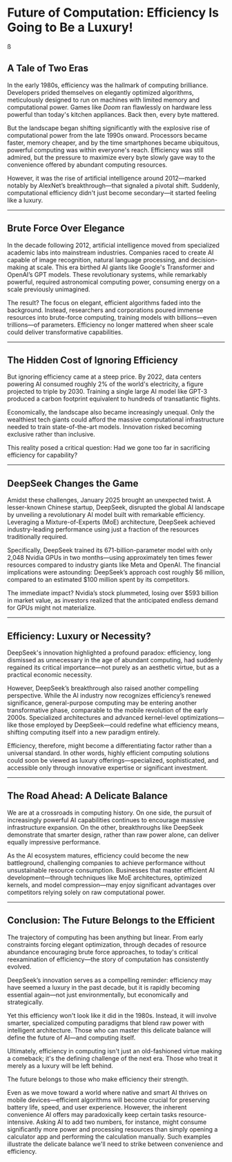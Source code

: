 
# Future of Computation: Efficiency Is Going to Be a Luxury!
ß

## A Tale of Two Eras

In the early 1980s, efficiency was the hallmark of computing brilliance. Developers prided themselves on elegantly optimized algorithms, meticulously designed to run on machines with limited memory and computational power. Games like *Doom* ran flawlessly on hardware less powerful than today's kitchen appliances. Back then, every byte mattered.

But the landscape began shifting significantly with the explosive rise of computational power from the late 1990s onward. Processors became faster, memory cheaper, and by the time smartphones became ubiquitous, powerful computing was within everyone's reach. Efficiency was still admired, but the pressure to maximize every byte slowly gave way to the convenience offered by abundant computing resources.

However, it was the rise of artificial intelligence around 2012—marked notably by AlexNet’s breakthrough—that signaled a pivotal shift. Suddenly, computational efficiency didn't just become secondary—it started feeling like a luxury.

---

## Brute Force Over Elegance

In the decade following 2012, artificial intelligence moved from specialized academic labs into mainstream industries. Companies raced to create AI capable of image recognition, natural language processing, and decision-making at scale. This era birthed AI giants like Google's Transformer and OpenAI’s GPT models. These revolutionary systems, while remarkably powerful, required astronomical computing power, consuming energy on a scale previously unimagined.

The result? The focus on elegant, efficient algorithms faded into the background. Instead, researchers and corporations poured immense resources into brute-force computing, training models with billions—even trillions—of parameters. Efficiency no longer mattered when sheer scale could deliver transformative capabilities.

---

## The Hidden Cost of Ignoring Efficiency

But ignoring efficiency came at a steep price. By 2022, data centers powering AI consumed roughly 2% of the world's electricity, a figure projected to triple by 2030. Training a single large AI model like GPT-3 produced a carbon footprint equivalent to hundreds of transatlantic flights.

Economically, the landscape also became increasingly unequal. Only the wealthiest tech giants could afford the massive computational infrastructure needed to train state-of-the-art models. Innovation risked becoming exclusive rather than inclusive.

This reality posed a critical question: Had we gone too far in sacrificing efficiency for capability?

---

## DeepSeek Changes the Game

Amidst these challenges, January 2025 brought an unexpected twist. A lesser-known Chinese startup, DeepSeek, disrupted the global AI landscape by unveiling a revolutionary AI model built with remarkable efficiency. Leveraging a Mixture-of-Experts (MoE) architecture, DeepSeek achieved industry-leading performance using just a fraction of the resources traditionally required.

Specifically, DeepSeek trained its 671-billion-parameter model with only 2,048 Nvidia GPUs in two months—using approximately ten times fewer resources compared to industry giants like Meta and OpenAI. The financial implications were astounding: DeepSeek’s approach cost roughly $6 million, compared to an estimated $100 million spent by its competitors.

The immediate impact? Nvidia’s stock plummeted, losing over $593 billion in market value, as investors realized that the anticipated endless demand for GPUs might not materialize.

---

## Efficiency: Luxury or Necessity?

DeepSeek's innovation highlighted a profound paradox: efficiency, long dismissed as unnecessary in the age of abundant computing, had suddenly regained its critical importance—not purely as an aesthetic virtue, but as a practical economic necessity.

However, DeepSeek’s breakthrough also raised another compelling perspective. While the AI industry now recognizes efficiency’s renewed significance, general-purpose computing may be entering another transformative phase, comparable to the mobile revolution of the early 2000s. Specialized architectures and advanced kernel-level optimizations—like those employed by DeepSeek—could redefine what efficiency means, shifting computing itself into a new paradigm entirely.

Efficiency, therefore, might become a differentiating factor rather than a universal standard. In other words, highly efficient computing solutions could soon be viewed as luxury offerings—specialized, sophisticated, and accessible only through innovative expertise or significant investment.

---

## The Road Ahead: A Delicate Balance

We are at a crossroads in computing history. On one side, the pursuit of increasingly powerful AI capabilities continues to encourage massive infrastructure expansion. On the other, breakthroughs like DeepSeek demonstrate that smarter design, rather than raw power alone, can deliver equally impressive performance.

As the AI ecosystem matures, efficiency could become the new battleground, challenging companies to achieve performance without unsustainable resource consumption. Businesses that master efficient AI development—through techniques like MoE architectures, optimized kernels, and model compression—may enjoy significant advantages over competitors relying solely on raw computational power.

---

## Conclusion: The Future Belongs to the Efficient

The trajectory of computing has been anything but linear. From early constraints forcing elegant optimization, through decades of resource abundance encouraging brute force approaches, to today's critical reexamination of efficiency—the story of computation has consistently evolved.

DeepSeek’s innovation serves as a compelling reminder: efficiency may have seemed a luxury in the past decade, but it is rapidly becoming essential again—not just environmentally, but economically and strategically.

Yet this efficiency won't look like it did in the 1980s. Instead, it will involve smarter, specialized computing paradigms that blend raw power with intelligent architecture. Those who can master this delicate balance will define the future of AI—and computing itself.

Ultimately, efficiency in computing isn't just an old-fashioned virtue making a comeback; it's the defining challenge of the next era. Those who treat it merely as a luxury will be left behind.

The future belongs to those who make efficiency their strength.

Even as we move toward a world where native and smart AI thrives on mobile devices—efficient algorithms will become crucial for preserving battery life, speed, and user experience. However, the inherent convenience AI offers may paradoxically keep certain tasks resource-intensive. Asking AI to add two numbers, for instance, might consume significantly more power and processing resources than simply opening a calculator app and performing the calculation manually. Such examples illustrate the delicate balance we'll need to strike between convenience and efficiency.
